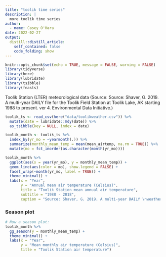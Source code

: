 ```yaml
---
title: "toolik time series"
description: |
  more toolik time series
author:
  - name: Casey O'Hara
date: 2022-02-27
output:
  distill::distill_article:
    self_contained: false
    code_folding: show
---
```


```r
knitr::opts_chunk$set(echo = TRUE, message = FALSE, warning = FALSE)
library(tidyverse)
library(here)
library(lubridate)
library(tsibble)
library(feasts)
```

Toolik Station (LTER) meteorological data (Source: Source: Shaver, G. 2019. A multi-year DAILY file for the Toolik Field Station at Toolik Lake, AK starting 1988 to present. ver 4. Environmental Data Initiative.)

```r
toolik_ts <- read_csv(here("data/toolikweather.csv")) %>% 
  mutate(date = lubridate::mdy(date)) %>% 
  as_tsibble(key = NULL, index = date)

toolik_month <- toolik_ts %>% 
  index_by(yr_mo = ~yearmonth(.)) %>% 
  summarize(monthly_mean_temp = mean(mean_airtemp, na.rm = TRUE)) %>%
  mutate(mo = fct_inorder(as.character(month(yr_mo))))
```

```r
toolik_month %>% 
  ggplot(aes(x = year(yr_mo), y = monthly_mean_temp)) +
  geom_line(aes(color = mo), show.legend = FALSE) +
  facet_wrap(~month(yr_mo, label = TRUE)) +
  theme_minimal() +
  labs(x = "Year",
       y = "Annual mean air temperature (Celsius)",
       title = "Toolik Station mean annual air temperature",
       subtitle = "1988 - 2018",
       caption = "Source: Shaver, G. 2019. A multi-year DAILY \nweather file for the Toolik Field Station at Toolik Lake, AK\n starting 1988 to present. ver 4. Environmental Data Initiative.")
```


### Season plot

```r
# Now a season plot: 
toolik_month %>% 
  gg_season(y = monthly_mean_temp) +
  theme_minimal() +
  labs(x = "Year",
       y = "Mean monthly air temperature (Celsius)",
       title = "Toolik Station air temperature")
```


